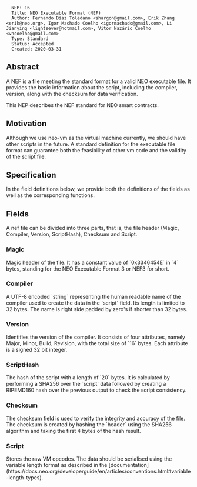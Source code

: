 <pre>
  NEP: 16
  Title: NEO Executable Format (NEF)
  Author: Fernando Díaz Toledano <shargon@gmail.com>, Erik Zhang <erik@neo.org>, Igor Machado Coelho <igormachado@gmail.com>, Li Jianying <lightsever@hotmail.com>, Vitor Nazário Coelho <vncoelho@gmail.com>
  Type: Standard
  Status: Accepted
  Created: 2020-03-31
</pre>

==Abstract==

A NEF is a file meeting the standard format for a valid NEO executable file. It provides the basic information about the script, including the compiler, version, along with the checksum for data verification.

This NEP describes the NEF standard for NEO smart contracts.

==Motivation==

Although we use neo-vm as the virtual machine currently, we should have other scripts in the future. A standard definition for the executable file format can guarantee both the feasibility of other vm code and the validity of the script file.

==Specification==

In the field definitions below, we provide both the definitions of the fields as well as the corresponding functions.

==Fields==

A nef file can be divided into three parts, that is, the file header (Magic, Compiler, Version, ScriptHash), Checksum and Script.

===Magic===

Magic header of the file. It has a constant value of `0x3346454E` in `4` bytes, standing for the NEO Executable Format 3 or NEF3 for short.

===Compiler===

A UTF-8 encoded `string` representing the human readable name of the compiler used to create the data in the `script` field. Its length is limited to 32 bytes. The name is right side padded by zero's if shorter than 32 bytes.

===Version===

Identifies the version of the compiler. It consists of four attributes, namely Major, Minor, Build, Revision, with the total size of `16` bytes. Each attribute is a signed 32 bit integer. 

===ScriptHash===

The hash of the script with a length of `20` bytes. It is calculated by performing a SHA256 over the `script` data followed by creating a RIPEMD160 hash over the previous output  to check the script consistency.

===Checksum===

The checksum field is used to verify the integrity and accuracy of the file. The checksum is created by hashing the `header` using the SHA256 algorithm and taking the first 4 bytes of the hash result.

===Script===

Stores the raw VM opcodes. The data should be serialised using the variable length format as described in the [documentation](https://docs.neo.org/developerguide/en/articles/conventions.html#variable-length-types).
